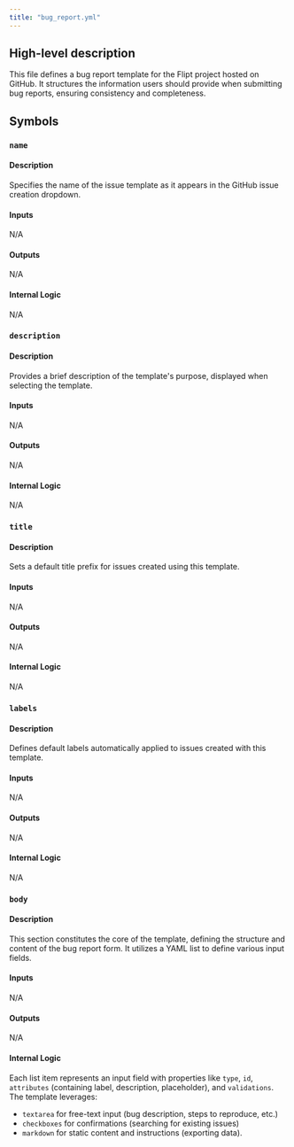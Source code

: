 ```yaml
---
title: "bug_report.yml"
---
```


## High-level description
This file defines a bug report template for the Flipt project hosted on GitHub. It structures the information users should provide when submitting bug reports, ensuring consistency and completeness. 

## Symbols
### `name`
#### Description
Specifies the name of the issue template as it appears in the GitHub issue creation dropdown.

#### Inputs
N/A

#### Outputs
N/A

#### Internal Logic
N/A

### `description`
#### Description
Provides a brief description of the template's purpose, displayed when selecting the template.

#### Inputs
N/A

#### Outputs
N/A

#### Internal Logic
N/A

### `title`
#### Description
Sets a default title prefix for issues created using this template.

#### Inputs
N/A

#### Outputs
N/A

#### Internal Logic
N/A

### `labels`
#### Description
Defines default labels automatically applied to issues created with this template.

#### Inputs
N/A

#### Outputs
N/A

#### Internal Logic
N/A

### `body`
#### Description
This section constitutes the core of the template, defining the structure and content of the bug report form. It utilizes a YAML list to define various input fields.

#### Inputs
N/A

#### Outputs
N/A

#### Internal Logic
Each list item represents an input field with properties like `type`, `id`, `attributes` (containing label, description, placeholder), and `validations`. The template leverages:
- `textarea` for free-text input (bug description, steps to reproduce, etc.)
- `checkboxes` for confirmations (searching for existing issues)
- `markdown` for static content and instructions (exporting data). 

